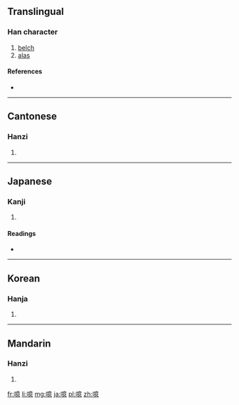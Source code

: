 ==Translingual==

===Han character===
{{Han char|rn=30|rad=口|as=13|sn=16|four=6003<sub>6</sub>|canj=口卜廿心 (RYTP)|ids=⿰[[口]][[意]]}}

# [[belch]]
# [[alas]]

====References====
* {{Han ref|kx=0210.080|dkj=04381|dj=0432.310|hdz=10694.010|uh=566B|ud=22123|bh=BEB3|bd=48819}}

----

==Cantonese==

===Hanzi===
{{yue-hanzi|jyut=[[ji1]]|y=yi1}}

# {{defn|lang=yue|sort=口13}}

----

==Japanese==

===Kanji===
{{ja-kanji|grade=|rs=口13}}

# {{defn|lang=ja|sort=口13}}

====Readings====
* {{ja-readings|on=[[い]] (i), [[あい]] (ai), [[おく]] (oku)|kun=[[あう]] (au), [[おくび]] (okubi)}}

----

==Korean==

===Hanja===
{{ko-hanja|hangeul=[[희]], [[애]]|rv=hui, ae|mr=hŭi, ae}}

# {{defn|lang=ko|sort=口13}}

----

==Mandarin==

===Hanzi===
{{cmn-hanzi|pin=[[yī]] ([[yi1]])|wg=i<sup>1</sup>}}

# {{defn|lang=cmn|sort=口13}}

[[fr:噫]]
[[li:噫]]
[[mg:噫]]
[[ja:噫]]
[[pl:噫]]
[[zh:噫]]